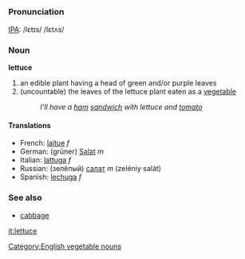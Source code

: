 [[Category:English vegetable nouns]]
=={{en}}==

===Pronunciation===
[[IPA]]: /lɛtɪs/ /lɛtʌs/

===Noun===
'''lettuce'''
# an edible plant having a head of green and/or purple leaves
# (uncountable) the leaves of the lettuce plant eaten as a [[vegetable]]
#: ''I'll have a [[ham]] [[sandwich]] with lettuce and [[tomato]]''

====Translations====
*French: [[laitue]] ''f''
*German: (grüner) [[Salat]] ''m''
*Italian: [[lattuga]] ''f''
*Russian: (зелёпый) [[салат]] ''m'' (zeléniy salát)
*Spanish: [[lechuga]] ''f''

===See also===
* [[cabbage]]

[[it:lettuce]]